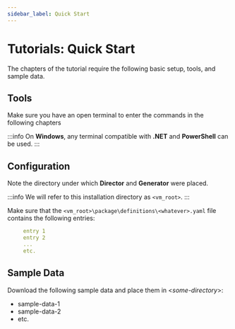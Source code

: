 ```yaml
---
sidebar_label: Quick Start
---
```


# Tutorials: Quick Start

The chapters of the tutorial require the following basic setup, tools, and sample data.

## Tools

Make sure you have an open terminal to enter the commands in the following chapters

:::info
On **Windows**, any terminal compatible with **.NET** and **PowerShell** can be used.
:::

## Configuration

Note the directory under which **Director** and **Generator** were placed.

:::info
We will refer to this installation directory as `<vm_root>`.
:::

Make sure that the `<vm_root>\package\definitions\<whatever>.yaml` file contains the following entries:

```yaml
     entry 1
     entry 2
     ...
     etc.
```

## Sample Data

Download the following sample data and place them in &lt;_some-directory_&gt;:

  * sample-data-1
  * sample-data-2
  * etc.
